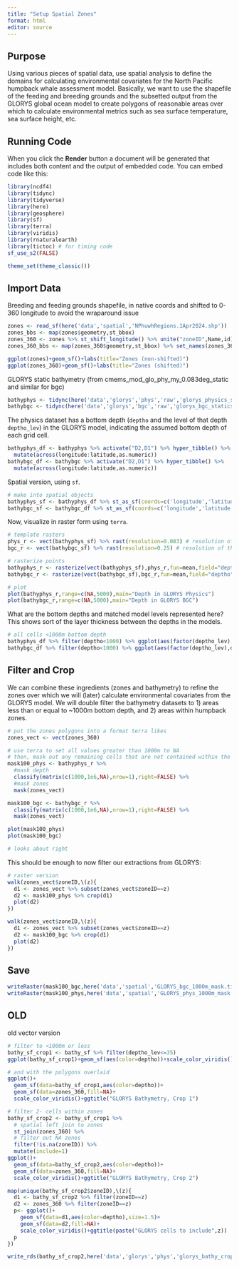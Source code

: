```yaml
---
title: "Setup Spatial Zones"
format: html
editor: source
---
```


## Purpose

Using various pieces of spatial data, use spatial analysis to define the domains for calculating environmental covariates for the North Pacific humpback whale assessment model. Basically, we want to use the shapefile of the feeding and breeding grounds and the subsetted output from the GLORYS global ocean model to create polygons of reasonable areas over which to calculate environmental metrics such as sea surface temperature, sea surface height, etc.

## Running Code

When you click the **Render** button a document will be generated that includes both content and the output of embedded code. You can embed code like this:

```r
library(ncdf4) 
library(tidync)
library(tidyverse)
library(here)
library(geosphere)
library(sf)
library(terra)
library(viridis)
library(rnaturalearth)
library(tictoc) # for timing code
sf_use_s2(FALSE)

theme_set(theme_classic())
```

## Import Data

Breeding and feeding grounds shapefile, in native coords and shifted to 0-360 longitude to avoid the wraparound issue

```r
zones <- read_sf(here('data','spatial','NPhuwhRegions.1Apr2024.shp'))
zones_bbs <- map(zones$geometry,st_bbox)
zones_360 <- zones %>% st_shift_longitude() %>% unite("zoneID",Name,id)
zones_360_bbs <- map(zones_360$geometry,st_bbox) %>% set_names(zones_360$zoneID)

ggplot(zones)+geom_sf()+labs(title="Zones (non-shifted)")
ggplot(zones_360)+geom_sf()+labs(title="Zones (shifted)")
```

GLORYS static bathymetry (from cmems_mod_glo_phy_my_0.083deg_static and similar for bgc)

```r
bathyphys <- tidync(here('data','glorys','phys','raw','glorys_physics_statics.nc'))
bathybgc <- tidync(here('data','glorys','bgc','raw','glorys_bgc_statics.nc'))
```

The physics dataset has a bottom depth (`deptho` and the level of that depth `deptho_lev`) in the GLORYS model, indicating the assumed bottom depth of each grid cell.

```r
bathyphys_df <- bathyphys %>% activate("D2,D1") %>% hyper_tibble() %>% 
  mutate(across(longitude:latitude,as.numeric))
bathybgc_df <- bathybgc %>% activate("D2,D1") %>% hyper_tibble() %>% 
  mutate(across(longitude:latitude,as.numeric))
```

Spatial version, using `sf`.

```r
# make into spatial objects
bathyphys_sf <- bathyphys_df %>% st_as_sf(coords=c('longitude','latitude'),crs=4326)
bathybgc_sf <- bathybgc_df %>% st_as_sf(coords=c('longitude','latitude'),crs=4326)
```

Now, visualize in raster form using `terra`.

```r
# template rasters
phys_r <- vect(bathyphys_sf) %>% rast(resolution=0.083) # resolution of the original model
bgc_r <- vect(bathybgc_sf) %>% rast(resolution=0.25) # resolution of the original model

# rasterize points
bathyphys_r <- rasterize(vect(bathyphys_sf),phys_r,fun=mean,field="deptho")
bathybgc_r <- rasterize(vect(bathybgc_sf),bgc_r,fun=mean,field="deptho")

# plot
plot(bathyphys_r,range=c(NA,5000),main="Depth in GLORYS Physics")
plot(bathybgc_r,range=c(NA,5000),main="Depth in GLORYS BGC")
```

What are the bottom depths and matched model levels represented here? This shows sort of the layer thickness between the depths in the models.

```r
# all cells <1000m bottom depth
bathyphys_df %>% filter(deptho<1000) %>% ggplot(aes(factor(deptho_lev),deptho))+geom_point()+ggtitle("GLORYS Levels vs. Grid Cell Depth (Physics)")
bathybgc_df %>% filter(deptho<1000) %>% ggplot(aes(factor(deptho_lev),deptho))+geom_point()+ggtitle("GLORYS Levels vs. Grid Cell Depth (BGC)")
```

## Filter and Crop

We can combine these ingredients (zones and bathymetry) to refine the zones over which we will (later) calculate environmental covariates from the GLORYS model. We will double filter the bathymetry datasets to 1) areas less than or equal to ~1000m bottom depth, and 2) areas within humpback zones.

```r
# put the zones polygons into a format terra likes
zones_vect <- vect(zones_360)

# use terra to set all values greater than 1000m to NA
# then, mask out any remaining cells that are not contained within the zones
mask100_phys <- bathyphys_r %>% 
  #mask depth
  classify(matrix(c(1000,1e6,NA),nrow=1),right=FALSE) %>% 
  #mask zones
  mask(zones_vect)

mask100_bgc <- bathybgc_r %>% 
  classify(matrix(c(1000,1e6,NA),nrow=1),right=FALSE) %>% 
  mask(zones_vect)

plot(mask100_phys)
plot(mask100_bgc)

# looks about right
```

This should be enough to now filter our extractions from GLORYS:

```r
# raster version
walk(zones_vect$zoneID,\(z){
  d1 <- zones_vect %>% subset(zones_vect$zoneID==z)
  d2 <- mask100_phys %>% crop(d1)
  plot(d2)
})

walk(zones_vect$zoneID,\(z){
  d1 <- zones_vect %>% subset(zones_vect$zoneID==z)
  d2 <- mask100_bgc %>% crop(d1)
  plot(d2)
})
```

## Save

```r
writeRaster(mask100_bgc,here('data','spatial','GLORYS_bgc_1000m_mask.tif'))
writeRaster(mask100_phys,here('data','spatial','GLORYS_phys_1000m_mask.tif'))
```


## OLD

old vector version

```r
# filter to <1000m or less
bathy_sf_crop1 <- bathy_sf %>% filter(deptho_lev<=35)
ggplot(bathy_sf_crop1)+geom_sf(aes(color=deptho))+scale_color_viridis()+ggtitle("GLORYS Bathymetry, Crop 1")

# and with the polygons overlaid
ggplot()+
  geom_sf(data=bathy_sf_crop1,aes(color=deptho))+
  geom_sf(data=zones_360,fill=NA)+
  scale_color_viridis()+ggtitle("GLORYS Bathymetry, Crop 1")

# filter 2- cells within zones
bathy_sf_crop2 <- bathy_sf_crop1 %>% 
  # spatial left join to zones
  st_join(zones_360) %>% 
  # filter out NA zones
  filter(!is.na(zoneID)) %>% 
  mutate(include=1)
ggplot()+
  geom_sf(data=bathy_sf_crop2,aes(color=deptho))+
  geom_sf(data=zones_360,fill=NA)+
  scale_color_viridis()+ggtitle("GLORYS Bathymetry, Crop 2")
```
```r
map(unique(bathy_sf_crop2$zoneID),\(z){
  d1 <- bathy_sf_crop2 %>% filter(zoneID==z)
  d2 <- zones_360 %>% filter(zoneID==z)
  p<- ggplot()+
    geom_sf(data=d1,aes(color=deptho),size=1.5)+
    geom_sf(data=d2,fill=NA)+
    scale_color_viridis()+ggtitle(paste("GLORYS cells to include",z))
  p
})

```

```r
write_rds(bathy_sf_crop2,here('data','glorys','phys','glorys_bathy_crop_whalezones_300m.rds'))
```

